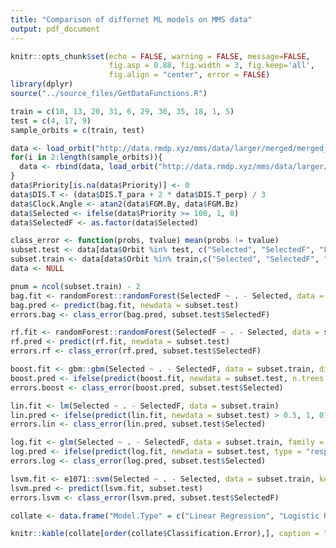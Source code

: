 ```yaml
---
title: "Comparison of differnet ML models on MMS data"
output: pdf_document
---
```

```r
knitr::opts_chunk$set(echo = FALSE, warning = FALSE, message=FALSE, 
                      fig.asp = 0.88, fig.width = 3, fig.keep='all',
                      fig.align = "center", error = FALSE)
library(dplyr)
source("../source_files/GetDataFunctions.R")

train = c(10, 13, 20, 31, 6, 29, 30, 35, 18, 1, 5)
test = c(4, 17, 9)
sample_orbits = c(train, test)

data <- load_orbit("http://data.rmdp.xyz/mms/data/larger/merged/merged_201701-03.csv", "merged.Rds", sample_orbits[1])
for(i in 2:length(sample_orbits)){
  data <- rbind(data, load_orbit("http://data.rmdp.xyz/mms/data/larger/merged/merged_201701-03.csv", "merged.Rds", sample_orbits[i]))
}
data$Priority[is.na(data$Priority)] <- 0
data$DIS.T <- (data$DIS.T_para + 2 * data$DIS.T_perp) / 3
data$Clock.Angle <- atan2(data$FGM.By, data$FGM.Bz)
data$Selected <- ifelse(data$Priority >= 100, 1, 0)
data$SelectedF <- as.factor(data$Selected)

class_error <- function(probs, tvalue) mean(probs != tvalue)
subset.test <- data[data$Orbit %in% test, c("Selected", "SelectedF", "FGM.Bt", "DIS.T", "DIS.N", "Clock.Angle")]
subset.train <- data[data$Orbit %in% train,c("Selected", "SelectedF", "FGM.Bt", "DIS.T", "DIS.N", "Clock.Angle")]
data <- NULL
```
```r
pnum = ncol(subset.train) - 2
bag.fit <- randomForest::randomForest(SelectedF ~ . - Selected, data = subset.train, mtry = pnum, importance = TRUE)
bag.pred <- predict(bag.fit, newdata = subset.test)
errors.bag <- class_error(bag.pred, subset.test$SelectedF)

rf.fit <- randomForest::randomForest(SelectedF ~ . - Selected, data = subset.train, mtry = sqrt(pnum), importance = TRUE)
rf.pred <- predict(rf.fit, newdata = subset.test)
errors.rf <- class_error(rf.pred, subset.test$SelectedF)

boost.fit <- gbm::gbm(Selected ~ . - SelectedF, data = subset.train, distribution = "bernoulli", n.trees = 5000, interaction.depth = 4)
boost.pred <- ifelse(predict(boost.fit, newdata = subset.test, n.trees = 5000) > 0.5, 1, 0)
errors.boost <- class_error(boost.pred, subset.test$Selected)
```
```r
lin.fit <- lm(Selected ~ . - SelectedF, data = subset.train)
lin.pred <- ifelse(predict(lin.fit, newdata = subset.test) > 0.5, 1, 0)
errors.lin <- class_error(lin.pred, subset.test$Selected)

log.fit <- glm(Selected ~ . - SelectedF, data = subset.train, family = "binomial")
log.pred <- ifelse(predict(log.fit, newdata = subset.test, type = "response") > 0.5, 1, 0)
errors.log <- class_error(log.pred, subset.test$Selected)
```
```r
lsvm.fit <- e1071::svm(Selected ~ . - Selected, data = subset.train, kernel = "linear")
lsvm.pred <- predict(lsvm.fit, subset.test)
errors.lsvm <- class_error(lsvm.pred, subset.test$SelectedF)
```
```r
collate <- data.frame("Model.Type" = c("Linear Regression", "Logistic Regression", "Linear SVM", "Bagging", "Boosting", "Random Forests"), "Classification.Error" = c(errors.lin, errors.log, errors.lsvm, errors.psvm, errors.rsvm, errors.bag, errors.boost, errors.rf))

knitr::kable(collate[order(collate$Classification.Error),], caption = "Classification Error for Multiple Models")
```